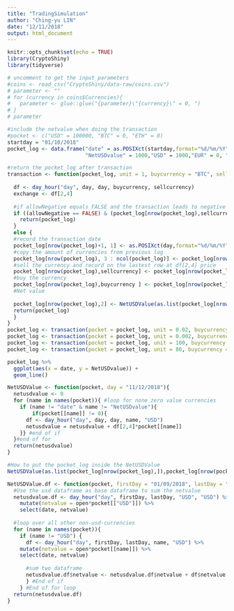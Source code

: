 ```yaml
---
title: "TradingSimulation"
author: "Ching-yu LIN"
date: "12/11/2018"
output: html_document
---
```


```r
knitr::opts_chunk$set(echo = TRUE)
library(CryptoShiny)
library(tidyverse)

# uncomment to get the input parameters
#coins <- read_csv("CryptoShiny/data-raw/coins.csv")
# parameter <- ""
# for (currency in coins$Currencies){
#   parameter <- glue::glue("{parameter}\"{currency}\" = 0, ")
# }
# parameter
```

```r
#include the netvalue when doing the transaction
#pocket <- c("USD" = 100000, "BTC" = 0, "ETH" = 0)
startday = "01/10/2018"
pocket_log <- data.frame("date" = as.POSIXct(startday,format="%d/%m/%Y", origin = "1970-01-01",tz = "GMT"),
                         "NetUSDvalue" = 1000,"USD" = 1000,"EUR" = 0, "GBP" = 0, "BTC" = 0, "ETH" = 0, "BNB" = 0, "BCC" = 0, "NEO" = 0, "LTC" = 0, "QTUM" = 0, "ADA" = 0, "XRP" = 0, "EOS" = 0, "TUSD" = 0, "IOTA" = 0, "XLM" = 0, "ONT" = 0, "TRX" = 0, "ETC" = 0, "ICX" = 0, "VEN" = 0, "NULS" = 0, "VET" = 0, "PAX" = 0)

#return the pocket_log after transaction
transaction <- function(pocket_log, unit = 1, buycurrency = "BTC", sellcurrency = "USD", day = "05/12/2018", allowNegative = TRUE) {
  
  df <- day_hour("day", day, day, buycurrency, sellcurrency)
  exchange <- df[2,4]
  
  #if allowNegative equals FALSE and the transaction leads to negative units --> return origin pocket_log
  if ((allowNegative == FALSE) & (pocket_log[nrow(pocket_log),sellcurrency] - exchange * unit < 0)){
    return(pocket_log)
  }
  else {
  #record the transaction date
  pocket_log[nrow(pocket_log)+1, 1] <- as.POSIXct(day,format="%d/%m/%Y", origin = "1970-01-01",tz = "GMT")
  #copy the amount of currencies from previous log
  pocket_log[nrow(pocket_log), 3 : ncol(pocket_log)] <- pocket_log[nrow(pocket_log) - 1, 3 : ncol(pocket_log)]
  #sell the currency and record on the lastest row at df[2,4] price
  pocket_log[nrow(pocket_log),sellcurrency] <- pocket_log[nrow(pocket_log),sellcurrency] - exchange * unit
  #buy the currency
  pocket_log[nrow(pocket_log),buycurrency ] <- pocket_log[nrow(pocket_log),buycurrency] + unit
  #Net value
  
  pocket_log[nrow(pocket_log),2] <- NetUSDValue(as.list(pocket_log[nrow(pocket_log),]),pocket_log[nrow(pocket_log),1] )
  return(pocket_log)
  }
}
pocket_log <- transaction(pocket = pocket_log, unit = 0.02, buycurrency = "BTC", sellcurrency = "USD", day = "05/12/2018")
pocket_log <- transaction(pocket = pocket_log, unit = 0.002, buycurrency = "BNB", sellcurrency = "USD", day = "07/12/2018")
pocket_log <- transaction(pocket = pocket_log, unit = 100, buycurrency = "EUR", sellcurrency = "USD", day = "10/12/2018")
pocket_log <- transaction(pocket = pocket_log, unit = 80, buycurrency = "USD", sellcurrency = "BTC", day = "11/12/2018")

pocket_log %>% 
  ggplot(aes(x = date, y = NetUSDvalue)) +
  geom_line()
```


```r
NetUSDValue <- function(pocket, day = "11/12/2018"){
  netusdvalue <- 0
  for (name in names(pocket)){ #loop for none zero value currencies
    if (name != "date" & name != "NetUSDvalue"){ 
        if(pocket[[name]] != 0){
      df <- day_hour("day", day, day, name, "USD")
      netusdvalue = netusdvalue + df[2,4]*pocket[[name]]
    }} #end of if
  }#end of for
  return(netusdvalue)
}

#How to put the pocket_log inside the NetUSDValue 
NetUSDValue(as.list(pocket_log[nrow(pocket_log),]),pocket_log[nrow(pocket_log),1] )
```

```r
NetUSDValue.df <- function(pocket, firstDay = "01/09/2018", lastDay = "01/12/2018"){
  #Use the usd dataframe as base dataframe to sum the netvalue
  netusdvalue.df <- day_hour("day", firstDay, lastDay, "USD", "USD") %>% 
    mutate(netvalue = open*pocket[["USD"]]) %>% 
    select(date, netvalue)
  
  #loop over all other non-usd-currencies 
  for (name in names(pocket)){
    if (name != "USD") {
      df <- day_hour("day", firstDay, lastDay, name, "USD") %>% 
    mutate(netvalue = open*pocket[[name]]) %>% 
    select(date, netvalue)
      
      #sum two dataframe 
      netusdvalue.df$netvalue <- netusdvalue.df$netvalue + df$netvalue
      } #End of if
    } #End of for loop
  return(netusdvalue.df)
}
```



